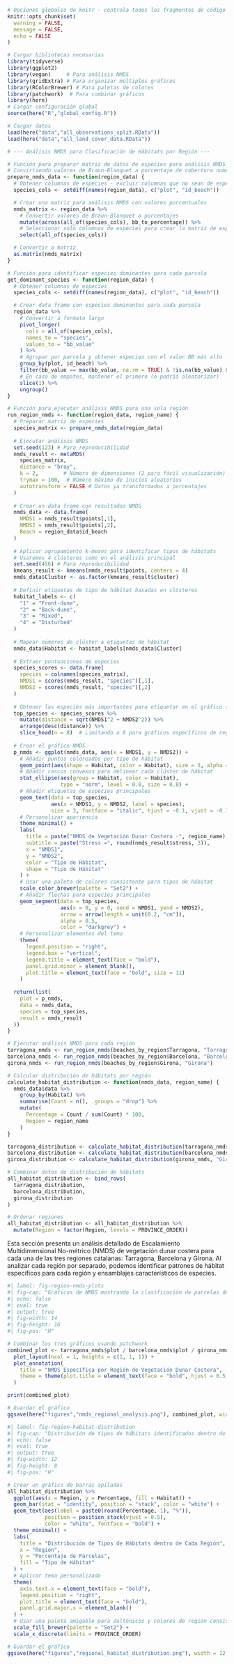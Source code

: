 ```r
# Opciones globales de knitr - controla todos los fragmentos de código
knitr::opts_chunk$set(
  warning = FALSE,
  message = FALSE,
  echo = FALSE
)

# Cargar bibliotecas necesarias
library(tidyverse)
library(ggplot2)
library(vegan)     # Para análisis NMDS
library(gridExtra) # Para organizar múltiples gráficos
library(RColorBrewer) # Para paletas de colores
library(patchwork)  # Para combinar gráficos
library(here)
# Cargar configuración global
source(here("R","global_config.R"))

# Cargar datos
load(here("data","all_observations_split.RData"))
load(here("data","all_land_cover_data.RData"))

# --- Análisis NMDS para Clasificación de Hábitats por Región ---

# Función para preparar matriz de datos de especies para análisis NMDS
# Convirtiendo valores de Braun-Blanquet a porcentaje de cobertura numérico
prepare_nmds_data <- function(region_data) {
  # Obtener columnas de especies - excluir columnas que no sean de especies
  species_cols <- setdiff(names(region_data), c("plot", "id_beach"))

  # Crear una matriz para análisis NMDS con valores porcentuales
  nmds_matrix <- region_data %>%
    # Convertir valores de Braun-Blanquet a porcentajes
    mutate(across(all_of(species_cols), bb_to_percentage)) %>%
    # Seleccionar solo columnas de especies para crear la matriz de especies
    select(all_of(species_cols))

  # Convertir a matriz
  as.matrix(nmds_matrix)
}

# Función para identificar especies dominantes para cada parcela
get_dominant_species <- function(region_data) {
  # Obtener columnas de especies
  species_cols <- setdiff(names(region_data), c("plot", "id_beach"))

  # Crear data frame con especies dominantes para cada parcela
  region_data %>%
    # Convertir a formato largo
    pivot_longer(
      cols = all_of(species_cols),
      names_to = "species",
      values_to = "bb_value"
    ) %>%
    # Agrupar por parcela y obtener especies con el valor BB más alto
    group_by(plot, id_beach) %>%
    filter(bb_value == max(bb_value, na.rm = TRUE) & !is.na(bb_value) & bb_value > 0) %>%
    # En caso de empates, mantener el primero (o podría aleatorizar)
    slice(1) %>%
    ungroup()
}

# Función para ejecutar análisis NMDS para una sola región
run_region_nmds <- function(region_data, region_name) {
  # Preparar matriz de especies
  species_matrix <- prepare_nmds_data(region_data)
  
  # Ejecutar análisis NMDS
  set.seed(123) # Para reproducibilidad
  nmds_result <- metaMDS(
    species_matrix,
    distance = "bray",
    k = 2,        # Número de dimensiones (2 para fácil visualización)
    trymax = 100,  # Número máximo de inicios aleatorios
    autotransform = FALSE # Datos ya transformados a porcentajes
  )
  
  # Crear un data frame con resultados NMDS
  nmds_data <- data.frame(
    NMDS1 = nmds_result$points[,1],
    NMDS2 = nmds_result$points[,2],
    Beach = region_data$id_beach
  )
  
  # Aplicar agrupamiento k-means para identificar tipos de hábitats
  # Usaremos 4 clústeres como en el análisis principal
  set.seed(456) # Para reproducibilidad
  kmeans_result <- kmeans(nmds_result$points, centers = 4)
  nmds_data$Cluster <- as.factor(kmeans_result$cluster)
  
  # Definir etiquetas de tipo de hábitat basadas en clústeres
  habitat_labels <- c(
    "1" = "Front-dune",
    "2" = "Back-dune",
    "3" = "Mixed",
    "4" = "Disturbed"
  )
  
  # Mapear números de clúster a etiquetas de hábitat
  nmds_data$Habitat <- habitat_labels[nmds_data$Cluster]
  
  # Extraer puntuaciones de especies
  species_scores <- data.frame(
    species = colnames(species_matrix),
    NMDS1 = scores(nmds_result, "species")[,1],
    NMDS2 = scores(nmds_result, "species")[,2]
  )
  
  # Obtener las especies más importantes para etiquetar en el gráfico (puntuaciones absolutas altas)
  top_species <- species_scores %>%
    mutate(distance = sqrt(NMDS1^2 + NMDS2^2)) %>%
    arrange(desc(distance)) %>%
    slice_head(n = 8)  # Limitando a 8 para gráficos específicos de región más limpios
  
  # Crear el gráfico NMDS
  p_nmds <- ggplot(nmds_data, aes(x = NMDS1, y = NMDS2)) +
    # Añadir puntos coloreados por tipo de hábitat
    geom_point(aes(shape = Habitat, color = Habitat), size = 3, alpha = 0.8) +
    # Añadir cascos convexos para delinear cada clúster de hábitat
    stat_ellipse(aes(group = Habitat, color = Habitat),
                 type = "norm", level = 0.8, size = 0.8) +
    # Añadir etiquetas de especies principales
    geom_text(data = top_species,
              aes(x = NMDS1, y = NMDS2, label = species),
              size = 3, fontface = "italic", hjust = -0.1, vjust = -0.1) +
    # Personalizar apariencia
    theme_minimal() +
    labs(
      title = paste("NMDS de Vegetación Dunar Costera -", region_name),
      subtitle = paste("Stress =", round(nmds_result$stress, 3)),
      x = "NMDS1",
      y = "NMDS2",
      color = "Tipo de Hábitat",
      shape = "Tipo de Hábitat"
    ) +
    # Usar una paleta de colores consistente para tipos de hábitat
    scale_color_brewer(palette = "Set2") +
    # Añadir flechas para especies principales
    geom_segment(data = top_species,
                 aes(x = 0, y = 0, xend = NMDS1, yend = NMDS2),
                 arrow = arrow(length = unit(0.2, "cm")),
                 alpha = 0.5,
                 color = "darkgrey") +
    # Personalizar elementos del tema
    theme(
      legend.position = "right",
      legend.box = "vertical",
      legend.title = element_text(face = "bold"),
      panel.grid.minor = element_blank(),
      plot.title = element_text(face = "bold", size = 11)
    )
  
  return(list(
    plot = p_nmds,
    data = nmds_data,
    species = top_species,
    result = nmds_result
  ))
}

# Ejecutar análisis NMDS para cada región
tarragona_nmds <- run_region_nmds(beaches_by_region$Tarragona, "Tarragona")
barcelona_nmds <- run_region_nmds(beaches_by_region$Barcelona, "Barcelona")
girona_nmds <- run_region_nmds(beaches_by_region$Girona, "Girona")

# Calcular distribución de hábitats por región
calculate_habitat_distribution <- function(nmds_data, region_name) {
  nmds_data$data %>%
    group_by(Habitat) %>%
    summarise(Count = n(), .groups = "drop") %>%
    mutate(
      Percentage = Count / sum(Count) * 100,
      Region = region_name
    )
}

tarragona_distribution <- calculate_habitat_distribution(tarragona_nmds, "Tarragona")
barcelona_distribution <- calculate_habitat_distribution(barcelona_nmds, "Barcelona")
girona_distribution <- calculate_habitat_distribution(girona_nmds, "Girona")

# Combinar datos de distribución de hábitats
all_habitat_distribution <- bind_rows(
  tarragona_distribution,
  barcelona_distribution,
  girona_distribution
)

# Ordenar regiones
all_habitat_distribution <- all_habitat_distribution %>%
  mutate(Region = factor(Region, levels = PROVINCE_ORDER))
```

Esta sección presenta un análisis detallado de Escalamiento Multidimensional No-métrico (NMDS) de vegetación dunar costera para cada una de las tres regiones catalanas: Tarragona, Barcelona y Girona. Al analizar cada región por separado, podemos identificar patrones de hábitat específicos para cada región y ensamblajes característicos de especies.

```r
#| label: fig-region-nmds-plots
#| fig-cap: "Gráficos de NMDS mostrando la clasificación de parcelas de vegetación en tipos de hábitats para cada región: Tarragona, Barcelona y Girona. Los puntos representan parcelas individuales y están coloreados por tipo de hábitat identificado, mientras que las flechas y texto indican especies influyentes."
#| echo: false
#| eval: true
#| output: true
#| fig-width: 14
#| fig-height: 16
#| fig-pos: "H"

# Combinar los tres gráficos usando patchwork
combined_plot <- tarragona_nmds$plot / barcelona_nmds$plot / girona_nmds$plot +
  plot_layout(ncol = 1, heights = c(1, 1, 1)) +
  plot_annotation(
    title = "NMDS Específica por Región de Vegetación Dunar Costera",
    theme = theme(plot.title = element_text(face = "bold", hjust = 0.5, size = 14))
  )

print(combined_plot)

# Guardar el gráfico
ggsave(here("figures","nmds_regional_analysis.png"), combined_plot, width = 14, height = 16)
```

```r
#| label: fig-region-habitat-distribution
#| fig-cap: "Distribución de tipos de hábitats identificados dentro de cada región, mostrando el porcentaje de parcelas clasificadas en cada categoría de hábitat dentro de Tarragona, Barcelona y Girona."
#| echo: false
#| eval: true
#| output: true
#| fig-width: 12
#| fig-height: 8
#| fig-pos: "H"

# Crear un gráfico de barras apiladas
all_habitat_distribution %>%
  ggplot(aes(x = Region, y = Percentage, fill = Habitat)) +
  geom_bar(stat = "identity", position = "stack", color = "white") +
  geom_text(aes(label = paste0(round(Percentage, 1), "%")),
            position = position_stack(vjust = 0.5),
            color = "white", fontface = "bold") +
  theme_minimal() +
  labs(
    title = "Distribución de Tipos de Hábitats dentro de Cada Región",
    x = "Región",
    y = "Porcentaje de Parcelas",
    fill = "Tipo de Hábitat"
  ) +
  # Aplicar tema personalizado
  theme(
    axis.text.x = element_text(face = "bold"),
    legend.position = "right",
    plot.title = element_text(face = "bold"),
    panel.grid.major.x = element_blank()
  ) +
  # Usar una paleta amigable para daltónicos y colores de región consistentes
  scale_fill_brewer(palette = "Set2") +
  scale_x_discrete(limits = PROVINCE_ORDER)

# Guardar el gráfico
ggsave(here("figures","regional_habitat_distribution.png"), width = 12, height = 8)
```

